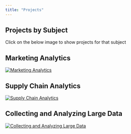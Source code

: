 ```yaml
---
title: "Projects"
---
```


## Projects by Subject

Click on the below image to show projects for that subject

## Marketing Analytics
[![Marketing Analytics](marketing-analytics.jpg)](projects/Marketing_Analytics/index.html)

## Supply Chain Analytics
[![Supply Chain Analytics](supply_chain_analytics.jpg)](projects/Supply_Chain_Analytics/index.html)

## Collecting and Analyzing Large Data
[![Collecting and Analyzing Large Data](big_data.png)](projects/Analyzing_Data/index.html)
